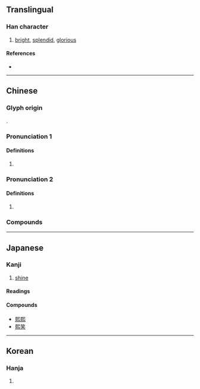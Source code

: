 {{also|煕|熈|焈|凞}}
{{character info/new}}
==Translingual==

===Han character===
{{Han char|rn=86|rad=火|as=10|sn=14|four=77331|canj=SUF,XSUF|ids=⿱巸灬}}

# [[bright]], [[splendid]], [[glorious]]

====References====
* {{Han ref|kx=0678.161|hdz=32226.060|uh=7199|ud=29081|bh=BAB3|bd=47795}}

----

==Chinese==
{{zh-forms|alt=焈,熈,煕}}

===Glyph origin===
{{Han etym}}
{{Han compound|巸|火|c1=p|c2=s|t2=fire|ls=psc|alt2=灬}}.

===Pronunciation 1===
{{zh-pron
|m=xī
|c=hei1
|mn=hi
|mc=y
|oc=y
|cat=
}}

====Definitions====
{{zh-hanzi}}

# {{rfdef|zh}}

===Pronunciation 2===
{{zh-pron
|m=yí
|c=
|mc=
|oc=
|cat=
}}

====Definitions====
{{zh-hanzi}}

# {{surname|lang=zh}} {{attention|zh|some websites claim this belongs to 煕}}

===Compounds===
{{zh-der|光熙|劉熙|太熙|孔祥熙|康熙|康熙字典|徐熙|民熙物阜|淳熙|淳熙閣帖|熙來攘往|熙寧|熙怡|熙攘|熙春|熙朝|熙洽|熙熙|熙熙壤壤|熙熙攘攘|熙熙融融|物阜民熙|王熙鳳|緝熙|郭熙|重熙|重熙累洽|雍熙}}

----

==Japanese==

===Kanji===
{{ja-kanji|grade=|rs=火10}}

# [[shine]]

====Readings====
{{ja-readings
|on=き
|kun=ひかり, ひかる
}}

====Compounds====
* [[熙熙]]
* [[熙笑]]

----

==Korean==

===Hanja===
{{ko-hanja|hangeul=희|eumhun=|rv=hui|mr=hŭi|y=huy}}

# {{defn|lang=ko|sort=火10}}